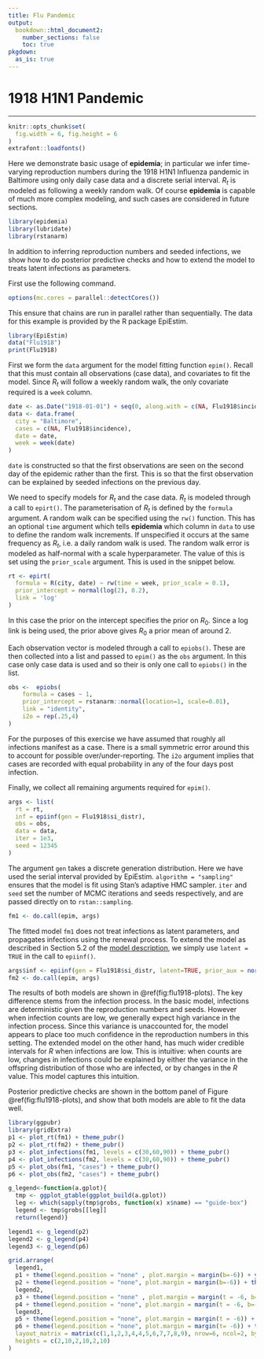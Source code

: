 ```yaml
---
title: Flu Pandemic
output:
  bookdown::html_document2:
    number_sections: false
    toc: true
pkgdown:
  as_is: true
---
```


<style>
.contents .page-header {
    display: none;
  } 
</style>

<div class = "article_container">


# 1918 H1N1 Pandemic 
<hr>

```r
knitr::opts_chunk$set(
  fig.width = 6, fig.height = 6
)
extrafont::loadfonts()
```

Here we demonstrate basic usage of **epidemia**; in particular we infer time-varying
reproduction numbers during the 1918 H1N1 Influenza pandemic in Baltimore using 
only daily case data and a discrete serial interval. $R_t$ is modeled as 
following a weekly random walk. Of course **epidemia** is capable of much more 
complex modeling, and such cases are considered in future sections.

```r
library(epidemia)
library(lubridate)
library(rstanarm)
```

In addition to inferring reproduction numbers and seeded infections, we show 
how to do posterior predictive checks and how to extend the  model to treats latent infections as 
parameters.

First use the following command.
```r
options(mc.cores = parallel::detectCores())
```
This ensure that chains are run in parallel rather than sequentially. The data 
for this example is provided by the R package EpiEstim.

```r
library(EpiEstim)
data("Flu1918")
print(Flu1918)
```

First we form the `data` argument for the model fitting function 
`epim()`. Recall that this must contain all observations (case data), and 
covariates to fit the model. Since $R_t$ will follow a weekly random walk, the 
only covariate required is a `week` column. 
```r
date <- as.Date("1918-01-01") + seq(0, along.with = c(NA, Flu1918$incidence))
data <- data.frame(
  city = "Baltimore",
  cases = c(NA, Flu1918$incidence),
  date = date,
  week = week(date)
)
```
`date` is constructed so that the first observations are seen on the second 
day of the epidemic rather than the first. This is so that the first observation 
can be explained by seeded infections on the previous day.

We need to specify models for $R_t$ and the case data. $R_t$ is modeled through 
a call to `epirt()`. The parameterisation of $R_t$ is defined by the 
`formula` argument. A random walk can be specified using the `rw()` 
function. This has an optional `time` argument which tells **epidemia** which 
column in `data` to use to define the random walk increments. If unspecified it 
occurs at the same frequency as $R_t$, i.e. a daily random walk is used. The random 
walk error is modeled as half-normal with a scale hyperparameter. The value of 
this is set using the `prior_scale` argument. This is used in the snippet 
below.
```r
rt <- epirt(
  formula = R(city, date) ~ rw(time = week, prior_scale = 0.1),
  prior_intercept = normal(log(2), 0.2),
  link = 'log'
)
```
In this case the prior on the intercept specifies the prior on $R_0$. Since a 
log link is being used, the prior above gives $R_0$ a prior mean of around 2. 

Each observation vector is modeled through a call to `epiobs()`. These are 
then collected into a list and passed to `epim()` as the `obs` 
argument. In this case only case data is used and so their is only one call 
to `epiobs()` in the list.
```r
obs <-  epiobs(
    formula = cases ~ 1,
    prior_intercept = rstanarm::normal(location=1, scale=0.01),
    link = "identity",
    i2o = rep(.25,4)
)
```
For the purposes of this exercise we have assumed that roughly all infections 
manifest as a case. There is a small symmetric error around this to account for 
possible over\/under-reporting. The `i2o` argument implies that cases are 
recorded with equal probability in any of the four days post infection. 

Finally, we collect all remaining arguments required for `epim()`.
```r
args <- list(
  rt = rt,
  inf = epiinf(gen = Flu1918$si_distr),
  obs = obs,
  data = data,
  iter = 1e3,
  seed = 12345
)
```

The argument `gen` takes a discrete generation distribution. Here we have 
used the serial interval provided by EpiEstim. `algorithm = "sampling"` 
ensures that the model is fit using Stan's adaptive HMC sampler. `iter` and 
`seed` set the number of MCMC iterations and seeds respectively, and are passed
directly on to `rstan::sampling`. 

```r
fm1 <- do.call(epim, args)
```

The fitted model `fm1` does not treat infections as latent parameters, and 
propagates infections using the renewal process. To extend 
the model as described in Section 5.2 of the 
[model description](model-description.html), we simply use `latent = TRUE` in 
the call to `epiinf()`.
```r
args$inf <- epiinf(gen = Flu1918$si_distr, latent=TRUE, prior_aux = normal(10,2))
fm2 <- do.call(epim, args)
```

The results of both models are shown in \@ref(fig:flu1918-plots). The key difference 
stems from the infection process. In the basic model, infections are deterministic 
given the reproduction numbers and seeds. However when infection counts are low, we 
generally expect high variance in the infection process. Since this 
variance is  unaccounted for, the model appears to place too much confidence in 
the reproduction numbers in this setting. The extended model on the other hand, 
has much wider credible intervals for $R$ when infections are low. This is intuitive:
 when counts are low, changes in infections could be explained by either the 
 variance in the offspring distribution of those who are infected, or by changes 
 in the $R$ value. This model captures this intuition.
 
Posterior predictive checks are shown in the bottom panel of Figure \@ref(fig:flu1918-plots), 
and show that both models are able to fit the data well.

```r
library(ggpubr)
library(gridExtra)
p1 <- plot_rt(fm1) + theme_pubr()
p2 <- plot_rt(fm2) + theme_pubr()
p3 <- plot_infections(fm1, levels = c(30,60,90)) + theme_pubr()
p4 <- plot_infections(fm2, levels = c(30,60,90)) + theme_pubr() 
p5 <- plot_obs(fm1, "cases") + theme_pubr()
p6 <- plot_obs(fm2, "cases") + theme_pubr()

g_legend<-function(a.gplot){
  tmp <- ggplot_gtable(ggplot_build(a.gplot))
  leg <- which(sapply(tmp$grobs, function(x) x$name) == "guide-box")
  legend <- tmp$grobs[[leg]]
  return(legend)}

legend1 <- g_legend(p2)
legend2 <- g_legend(p4)
legend3 <- g_legend(p6)

grid.arrange(
  legend1,
  p1 + theme(legend.position = "none" , plot.margin = margin(b=-6)) + ylim(0, 2.5),
  p2 + theme(legend.position = "none", plot.margin = margin(b=-6)) + theme(axis.title.y = element_blank(), axis.text.y = element_blank(), axis.ticks.y = element_blank()) + ylim(0,2.5),
  legend2,
  p3 + theme(legend.position = "none" , plot.margin = margin(t = -6, b=-6)) + ylim(0, 470),
  p4 + theme(legend.position = "none", plot.margin = margin(t = -6, b=-6)) + theme(axis.title.y = element_blank(), axis.text.y = element_blank(), axis.ticks.y = element_blank()) + ylim(0, 470),
  legend3,
  p5 + theme(legend.position = "none", plot.margin = margin(t = -6)) + ylim(0, 600),
  p6 + theme(legend.position = "none", plot.margin = margin(t= -6)) + theme(axis.title.y = element_blank(), axis.text.y = element_blank(), axis.ticks.y = element_blank()) + ylim(0, 600),
  layout_matrix = matrix(c(1,1,2,3,4,4,5,6,7,7,8,9), nrow=6, ncol=2, byrow=T),
  heights = c(2,10,2,10,2,10)
)
```

</div>

